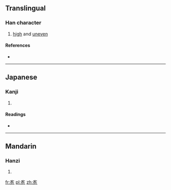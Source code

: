{{also|峗}}
==Translingual==

===Han character===
{{Han char|rn=46|rad=山|as=06|sn=9|four=2271<sub>2</sub>|canj=山弓一山 (UNMU), X山弓一山 (XUNMU)|ids=⿱[[山]][[危]]}}

# [[high]] and [[uneven]]

====References====
* {{Han ref|kx=0311.060|dkj=08049|dj=0610.240|hdz=10771.090|uh=5CDE|ud=23774|bh=CEA1|bd=52897}}

----

==Japanese==

===Kanji===
{{ja-kanji|grade=|rs=山06}}

# {{defn|lang=ja|sort=山06}}

====Readings====
* {{ja-readings|on=[[き]] (ki), [[ぐわい]] (guwai), [[げ]] (ge), [[ごつ]] (gotsu), [[ごち]] (gochi)|kun=}}

----

==Mandarin==

===Hanzi===
{{cmn-hanzi|pin=[[qiáo]] ([[qiao2]]), [[wéi]] ([[wei2]])|wg=ch'iao<sup>2</sup>, wei<sup>2</sup>}}

# {{defn|lang=cmn|sort=山06}}

[[fr:峞]]
[[pl:峞]]
[[zh:峞]]